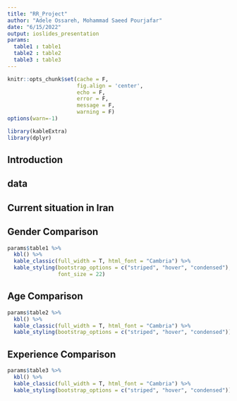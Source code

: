```yaml
---
title: "RR_Project"
author: "Adele Ossareh, Mohammad Saeed Pourjafar"
date: "6/15/2022"
output: ioslides_presentation
params:
  table1 : table1
  table2 : table2
  table3 : table3
---
```



```r
knitr::opts_chunk$set(cache = F,
                      fig.align = 'center', 
                      echo = F,
                      error = F,
                      message = F,
                      warning = F)
options(warn=-1)
```


```r
library(kableExtra)
library(dplyr)
```

## Introduction

## data

## Current situation in Iran

## Gender Comparison

```r

params$table1 %>% 
  kbl() %>%
  kable_classic(full_width = T, html_font = "Cambria") %>% 
  kable_styling(bootstrap_options = c("striped", "hover", "condensed"),
                font_size = 22)

```

## Age Comparison

```r
params$table2 %>%
  kbl() %>%
  kable_classic(full_width = T, html_font = "Cambria") %>% 
  kable_styling(bootstrap_options = c("striped", "hover", "condensed"))
```

## Experience Comparison

```r
params$table3 %>% 
  kbl() %>%
  kable_classic(full_width = T, html_font = "Cambria") %>% 
  kable_styling(bootstrap_options = c("striped", "hover", "condensed"))
```





